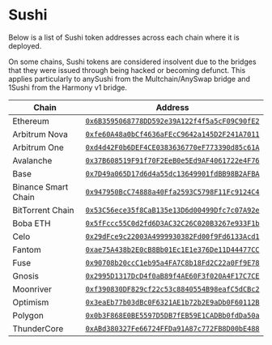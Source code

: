 # Sushi

Below is a list of Sushi token addresses across each chain where it is deployed. 

On some chains, Sushi tokens are considered insolvent due to the bridges that they were issued through being hacked or becoming defunct. This applies particularly to anySushi from the Multchain/AnySwap bridge and 1Sushi from the Harmony v1 bridge.

| Chain               | Address                                                                                                                             |
|---------------------|-------------------------------------------------------------------------------------------------------------------------------------|
| Ethereum            | [`0x6B3595068778DD592e39A122f4f5a5cF09C90fE2`](https://etherscan.io/address/0x6B3595068778DD592e39A122f4f5a5cF09C90fE2)             |
| Arbitrum Nova       | [`0xfe60A48a0bCf4636aFEcC9642a145D2F241A7011`](https://nova.arbiscan.io/address/0xfe60A48a0bCf4636aFEcC9642a145D2F241A7011)         |
| Arbitrum One        | [`0xd4d42F0b6DEF4CE0383636770eF773390d85c61A`](https://arbiscan.io/address/0xd4d42F0b6DEF4CE0383636770eF773390d85c61A)              |
| Avalanche           | [`0x37B608519F91f70F2EeB0e5Ed9AF4061722e4F76`](https://snowtrace.io/address/0x37B608519F91f70F2EeB0e5Ed9AF4061722e4F76)             |
| Base                | [`0x7D49a065D17d6d4a55dc13649901fdBB98B2AFBA`](https://basescan.org/address/0x7D49a065D17d6d4a55dc13649901fdBB98B2AFBA)             |
| Binance Smart Chain | [`0x947950BcC74888a40Ffa2593C5798F11Fc9124C4`](https://bscscan.com/address/0x947950BcC74888a40Ffa2593C5798F11Fc9124C4)              |
| BitTorrent Chain    | [`0x53C56ece35f8CaB135e13D6d00499Dfc7c07A92e`](https://bttcscan.com/address/0x53C56ece35f8CaB135e13D6d00499Dfc7c07A92e)             |
| Boba ETH            | [`0x5fFccc55C0d2fd6D3AC32C26C020B3267e933F1b`](https://bobascan.com/address/0x5fFccc55C0d2fd6D3AC32C26C020B3267e933F1b)             |
| Celo                | [`0x29dFce9c22003A4999930382Fd00f9Fd6133Acd1`](https://explorer.celo.org/address/0x29dFce9c22003A4999930382Fd00f9Fd6133Acd1)        |
| Fantom              | [`0xae75A438b2E0cB8Bb01Ec1E1e376De11D44477CC`](https://ftmscan.com/address/0xae75A438b2E0cB8Bb01Ec1E1e376De11D44477CC)              |
| Fuse                | [`0x90708b20ccC1eb95a4FA7C8b18Fd2C22a0Ff9E78`](https://explorer.fuse.io/address/0x90708b20ccC1eb95a4FA7C8b18Fd2C22a0Ff9E78)         |
| Gnosis              | [`0x2995D1317DcD4f0aB89f4AE60F3f020A4F17C7CE`](https://gnosisscan.io/address/0x2995D1317DcD4f0aB89f4AE60F3f020A4F17C7CE)            |
| Moonriver           | [`0xf390830DF829cf22c53c8840554B98eafC5dCBc2`](https://moonriver.moonscan.io/address/0xf390830DF829cf22c53c8840554B98eafC5dCBc2)    |
| Optimism            | [`0x3eaEb77b03dBc0F6321AE1b72b2E9aDb0F60112B`](https://optimistic.etherscan.io/address/0x3eaEb77b03dBc0F6321AE1b72b2E9aDb0F60112B)  |
| Polygon             | [`0x0b3F868E0BE5597D5DB7fEB59E1CADBb0fdDa50a`](https://polygonscan.com/address/0x0b3F868E0BE5597D5DB7fEB59E1CADBb0fdDa50a)          |
| ThunderCore         | [`0xABd380327Fe66724FFDa91A87c772FB8D00bE488`](https://viewblock.io/thundercore/address/0xABd380327Fe66724FFDa91A87c772FB8D00bE488) |

